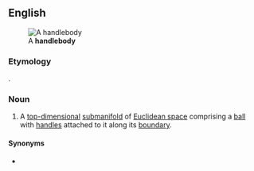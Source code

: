 ==English==
{{wikipedia}}
[[File:Triple torus illustration.png|right|thumb|A '''handlebody''']]

===Etymology===
{{compound|en|handle|body}}.

===Noun===
{{en-noun|handlebodies}}

# {{lb|en|topology}} A [[top-dimensional]] [[submanifold]] of [[Euclidean space]] comprising a [[ball]] with [[handles]] attached to it along its [[boundary]].

====Synonyms====
* {{l|en|cube with handles}}
